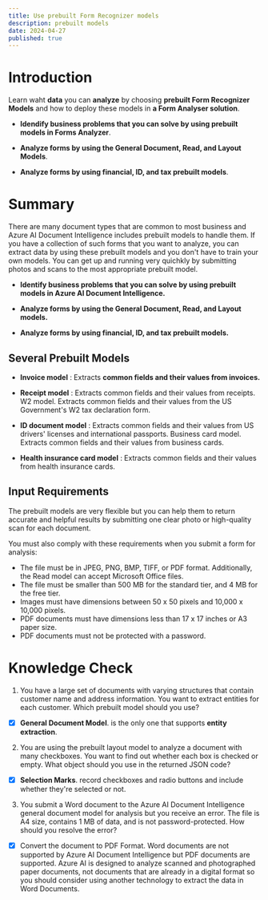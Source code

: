 ```yaml
---
title: Use prebuilt Form Recognizer models
description: prebuilt models
date: 2024-04-27
published: true
---
```


# Introduction

Learn waht **data** you can **analyze** by choosing **prebuilt Form Recognizer Models** and how to deploy these models in **a Form Analyser solution**.

- **Idendify business problems that you can solve by using prebuilt models in Forms Analyzer**.

- **Analyze forms by using the General Document, Read, and Layout Models**.

- **Analyze forms by using financial, ID, and tax prebuilt models**.

# Summary

There are many document types that are common to most business and Azure AI Document Intelligence includes prebuilt models to handle them. If you have a collection of such forms that you want to analyze, you can extract data by using these prebuilt models and you don't have to train your own models. You can get up and running very quichkly by submitting photos and scans to the most appropriate prebuilt model.

- **Identify business problems that you can solve by using prebuilt models in Azure AI Document Intelligence.**

- **Analyze forms by using the General Document, Read, and Layout models.**

- **Analyze forms by using financial, ID, and tax prebuilt models.**

## Several Prebuilt Models

- **Invoice model** : Extracts **common fields and their values from invoices.**

- **Receipt model** : Extracts common fields and their values from receipts.
  W2 model. Extracts common fields and their values from the US Government's W2 tax declaration form.
- **ID document model** : Extracts common fields and their values from US drivers' licenses and international passports.
  Business card model. Extracts common fields and their values from business cards.
- **Health insurance card model** : Extracts common fields and their values from health insurance cards.

## Input Requirements

The prebuilt models are very flexible but you can help them to return accurate and helpful results by submitting one clear photo or high-quality scan for each document.

You must also comply with these requirements when you submit a form for analysis:

- The file must be in JPEG, PNG, BMP, TIFF, or PDF format. Additionally, the Read model can accept Microsoft Office files.
- The file must be smaller than 500 MB for the standard tier, and 4 MB for the free tier.
- Images must have dimensions between 50 x 50 pixels and 10,000 x 10,000 pixels.
- PDF documents must have dimensions less than 17 x 17 inches or A3 paper size.
- PDF documents must not be protected with a password.

# Knowledge Check

1. You have a large set of documents with varying structures that contain customer name and address information. You want to extract entities for each customer. Which prebuilt model should you use?

- [x] **General Document Model**. is the only one that supports **entity extraction**.

2. You are using the prebuilt layout model to analyze a document with many checkboxes. You want to find out whether each box is checked or empty. What object should you use in the returned JSON code?

- [x] **Selection Marks**. record checkboxes and radio buttons and include whether they're selected or not.

3. You submit a Word document to the Azure AI Document Intelligence general document model for analysis but you receive an error. The file is A4 size, contains 1 MB of data, and is not password-protected. How should you resolve the error?

- [x] Convert the document to PDF Format. Word documents are not supported by Azure AI Document Intelligence but PDF documents are supported. Azure AI is designed to analyze scanned and photographed paper documents, not documents that are already in a digital format so you should consider using another technology to extract the data in Word Documents.
